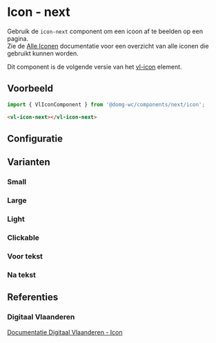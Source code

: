 
# Icon - next

<CustomDocMetaData id="components-next-icon" />

Gebruik de `icon-next` component om een icoon af te beelden op een pagina.<br/>
Zie de [Alle Iconen](/docs/ontwerp-iconen-alle-iconen--documentatie) documentatie voor een overzicht van alle iconen die gebruikt kunnen worden.

Dit component is de volgende versie van het [vl-icon](/docs/elements-icon-icon--documentatie) element.


## Voorbeeld

```js
import { VlIconComponent } from '@domg-wc/components/next/icon';
```

```html
<vl-icon-next></vl-icon-next>
```

<Canvas of={VlIconStories.IconDefault} />


## Configuratie

<ArgTypes of={VlIconStories.IconDefault} />

## Varianten

### Small

<Canvas of={VlIconStories.IconSmall} />

### Large

<Canvas of={VlIconStories.IconLarge} />

### Light

<Canvas of={VlIconStories.IconLight} />

### Clickable

<Canvas of={VlIconStories.IconClickable} />

### Voor tekst

<Canvas of={VlIconStories.IconBeforeText} />

### Na tekst

<Canvas of={VlIconStories.IconAfterText} />


## Referenties

### Digitaal Vlaanderen

[Documentatie Digitaal Vlaanderen - Icon](https://overheid.vlaanderen.be/webuniversum/v3/documentation/atoms/vl-ui-icon)
